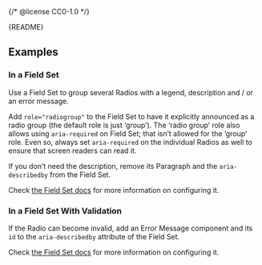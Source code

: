 {/* @license CC0-1.0 */}


<Meta of={RadioStories} />

<Markdown>{README}</Markdown>

<Primary />

<Controls />

## Examples

### In a Field Set

Use a Field Set to group several Radios with a legend, description and / or an error message.

Add `role="radiogroup"` to the Field Set to have it explicitly announced as a radio group (the default role is just ‘group’).
The ‘radio group’ role also allows using `aria-required` on Field Set; that isn’t allowed for the ‘group’ role.
Even so, always set `aria-required` on the individual Radios as well to ensure that screen readers can read it.

If you don’t need the description, remove its Paragraph and the `aria-describedby` from the Field Set.

Check [the Field Set docs](/docs/components-forms-field-set--docs) for more information on configuring it.

<Canvas of={RadioStories.InAFieldSet} />

### In a Field Set With Validation

If the Radio can become invalid, add an Error Message component and its `id` to the `aria-describedby` attribute of the Field Set.

Check [the Field Set docs](/docs/components-forms-field-set--docs) for more information on configuring it.

<Canvas of={RadioStories.InAFieldSetWithValidation} />
